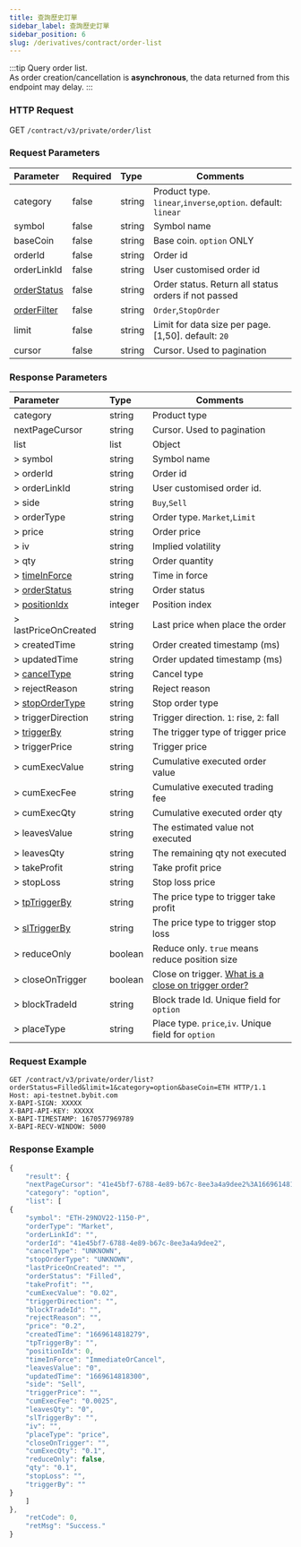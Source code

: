 ```yaml
---
title: 查詢歷史訂單
sidebar_label: 查詢歷史訂單
sidebar_position: 6
slug: /derivatives/contract/order-list
---
```


:::tip
Query order list.<br/>
As order creation/cancellation is **asynchronous**, the data returned from this endpoint may delay.
:::


### HTTP Request
GET `/contract/v3/private/order/list`

### Request Parameters
| Parameter | Required | Type | Comments|
|:----- |:-------|:-----|------ |
|category |false |string |Product type. `linear`,`inverse`,`option`. default: `linear` |
|symbol |false |string |Symbol name|
|baseCoin |false |string |Base coin. `option` ONLY|
|orderId |false |string |Order id |
|orderLinkId |false |string |User customised order id |
|[orderStatus](../enum#orderStatus) |false |string |Order status. Return all status orders if not passed|
|[orderFilter](../enum#orderFilter) |false |string |`Order`,`StopOrder`|
|limit |false |string |Limit for data size per page. [1,50]. default: `20`|
|cursor |false |string |Cursor. Used to pagination|

### Response Parameters
| Parameter | Type | Comments|
|:----- |:-----|------ |
|category |string |Product type |
|nextPageCursor |string |Cursor. Used to pagination |
|list |list |Object |
|> symbol |string |Symbol name |
|> orderId |string |Order id |
|> orderLinkId |string |User customised order id. |
|> side |string |`Buy`,`Sell` |
|> orderType |string |Order type. `Market`,`Limit`|
|> price |string |Order price |
|> iv |string |Implied volatility |
|> qty |string |Order quantity |
|> [timeInForce](../enum#timeinforce) |string |Time in force |
|> [orderStatus](../enum#orderstatus) |string |Order status |
|> [positionIdx](../enum#positionidx) |integer |Position index |
|> lastPriceOnCreated |string |Last price when place the order |
|> createdTime |string |Order created timestamp (ms) |
|> updatedTime |string |Order updated timestamp (ms) |
|> [cancelType](../enum#canceltype) |string |Cancel type |
|> rejectReason |string |Reject reason |
|> [stopOrderType](../enum#stopordertype) |string |Stop order type |
|> triggerDirection |string |Trigger direction. `1`: rise, `2`: fall |
|> [triggerBy](../enum#triggerby) |string |The trigger type of trigger price |
|> triggerPrice |string |Trigger price |
|> cumExecValue |string |Cumulative executed order value |
|> cumExecFee |string |Cumulative executed trading fee |
|> cumExecQty |string |Cumulative executed order qty |
|> leavesValue |string |The estimated value not executed  |
|> leavesQty |string |The remaining qty not executed |
|> takeProfit |string |Take profit price |
|> stopLoss |string |Stop loss price |
|> [tpTriggerBy](../enum#triggerby) |string |The price type to trigger take profit|
|> [slTriggerBy](../enum#triggerby) |string |The price type to trigger stop loss|
|> reduceOnly |boolean |Reduce only. `true` means reduce position size |
|> closeOnTrigger |boolean |Close on trigger. <a href="https://www.bybit.com/en-US/help-center/bybitHC_Article?language=en_US&id=000001050">What is a close on trigger order?</a> |
|> blockTradeId |string |Block trade Id. Unique field for `option` |
|> placeType |string |Place type. `price`,`iv`. Unique field for `option` |

### Request Example

<Tabs>
<TabItem value="console-option" label="option">

```http
GET /contract/v3/private/order/list?orderStatus=Filled&limit=1&category=option&baseCoin=ETH HTTP/1.1
Host: api-testnet.bybit.com
X-BAPI-SIGN: XXXXX
X-BAPI-API-KEY: XXXXX
X-BAPI-TIMESTAMP: 1670577969789
X-BAPI-RECV-WINDOW: 5000
```

</TabItem>
</Tabs>

### Response Example

<Tabs>
<TabItem value="js option" label="option">

```javascript
{
    "result": {
    "nextPageCursor": "41e45bf7-6788-4e89-b67c-8ee3a4a9dee2%3A1669614818279%2C41e45bf7-6788-4e89-b67c-8ee3a4a9dee2%3A1669614818279",
    "category": "option",
    "list": [
{
    "symbol": "ETH-29NOV22-1150-P",
    "orderType": "Market",
    "orderLinkId": "",
    "orderId": "41e45bf7-6788-4e89-b67c-8ee3a4a9dee2",
    "cancelType": "UNKNOWN",
    "stopOrderType": "UNKNOWN",
    "lastPriceOnCreated": "",
    "orderStatus": "Filled",
    "takeProfit": "",
    "cumExecValue": "0.02",
    "triggerDirection": "",
    "blockTradeId": "",
    "rejectReason": "",
    "price": "0.2",
    "createdTime": "1669614818279",
    "tpTriggerBy": "",
    "positionIdx": 0,
    "timeInForce": "ImmediateOrCancel",
    "leavesValue": "0",
    "updatedTime": "1669614818300",
    "side": "Sell",
    "triggerPrice": "",
    "cumExecFee": "0.0025",
    "leavesQty": "0",
    "slTriggerBy": "",
    "iv": "",
    "placeType": "price",
    "closeOnTrigger": "",
    "cumExecQty": "0.1",
    "reduceOnly": false,
    "qty": "0.1",
    "stopLoss": "",
    "triggerBy": ""
}
    ]
},
    "retCode": 0,
    "retMsg": "Success."
}
```
</TabItem>
</Tabs>